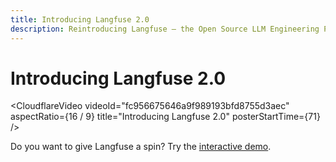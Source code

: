 ```yaml
---
title: Introducing Langfuse 2.0
description: Reintroducing Langfuse – the Open Source LLM Engineering Platform
---
```


# Introducing Langfuse 2.0

<CloudflareVideo
  videoId="fc956675646a9f989193bfd8755d3aec"
  aspectRatio={16 / 9}
  title="Introducing Langfuse 2.0"
  posterStartTime={71}
/>

Do you want to give Langfuse a spin? Try the [interactive demo](/demo).
